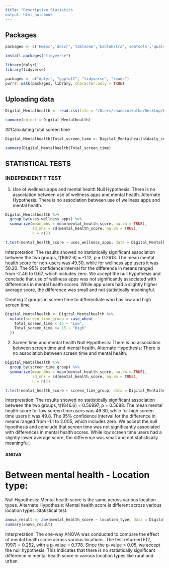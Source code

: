 ```yaml
---
title: "Descriptive Statistics
output: html_notebook
---
```



## Packages
```r
packages <- c('Hmisc','descr','tableone','kableExtra','semTools','qualvar','labelled','tidyverse', 'knitr')
```

```r
install.packages("tidyverse")
```


```r
library(dplyr)
library(tidyverse)
```

```r
packages <- c("dplyr", "ggplot2", "tidyverse", "readr")
purrr::walk(packages, library, character.only = TRUE)
```


## Uploading data
```r
Digital_Mentalhealth <- read.csv(file = "/Users/chandinikotha/Desktop/Project and visualizations/digital_diet_mental_health.csv")
```


```r
summary(object = Digital_Mentalhealth)
```



##Calculating total screen time
```r

Digital_Mentalhealth$Total_screen_time <- Digital_Mentalhealth$daily_screen_time_hours + Digital_Mentalhealth $phone_usage_hours + Digital_Mentalhealth $laptop_usage_hours + Digital_Mentalhealth $tablet_usage_hours +Digital_Mentalhealth $tv_usage_hours + Digital_Mentalhealth $social_media_hours
```

```r
summary(Digital_Mentalhealth$Total_screen_time)
```


## STATISTICAL TESTS

### INDEPENDENT T TEST

1. Use of wellness apps and mental health
Null Hypothesis: There is no association between use of wellness apps and mental health.
Alternate Hypothesis: There is no association between use of wellness apps and mental health.
```r
Digital_Mentalhealth %>%
  group_by(uses_wellness_apps) %>%
  summarize(mean_mhs = mean(mental_health_score, na.rm = TRUE),
            sd_mhs = sd(mental_health_score, na.rm = TRUE),
            n = n())
```


```r
t.test(mental_health_score ~ uses_wellness_apps, data = Digital_Mentalhealth)
```
Interpretation: The results showed no statistically significant association between the two groups, t(1692.6) = -1.12, p = 0.2613. The mean mental health score for non-users was 49.30, while for wellness app users it was 50.20. The 95% confidence interval for the difference in means ranged from -2.46 to 0.67, which includes zero. We accept the null hypothesis and conclude that use of wellness apps was not significantly associated with differences in mental health scores. While app users had a slightly higher average score, the difference was small and not statistically meaningful.



Creating 2 groups in screen time to differentiate who has low and high screen time
```r
Digital_Mentalhealth <- Digital_Mentalhealth %>%
  mutate(screen_time_group = case_when(
    Total_screen_time < 15 ~ "Low",
    Total_screen_time >= 15 ~ "High"
  ))
```

2. Screen time and mental health
Null Hypothesis: There is no association between screen time and mental health.
Alternate Hypothesis: There is no association between screen time and mental health.
```r
Digital_Mentalhealth %>%
  group_by(screen_time_group) %>%
  summarize(mean_mhs = mean(mental_health_score, na.rm = TRUE),
            sd_mhs = sd(mental_health_score, na.rm = TRUE),
            n = n())
```

```r
t.test(mental_health_score ~ screen_time_group, data = Digital_Mentalhealth)
```
Interpretation:  The results showed no statistically significant association between the two groups, t(1846.6) = 0.56997, p = 0.5688. The mean mental health score for low screen time users was 49.30, while for high screen time users it was 49.8. The 95% confidence interval for the difference in means ranged from -1.1 to 2.005, which includes zero. We accept the null hypothesis and conclude that screen time was not significantly associated with differences in mental health scores. While low screen time users had a slightly lower average score, the difference was small and not statistically meaningful.




#### ANOVA


# Between mental health - Location type:
Null Hypothesis: Mental health score is the same across various location types.
Alternate Hypothesis: Mental health score is different across various location types.
Statistical test:
```r
anova_result <- aov(mental_health_score ~ location_type, data = Digital_Mentalhealth)
summary(anova_result)
```
Interpretation:  The one-way ANOVA was conducted to compare the effect of mental health score across various locations. The test returned F(2, 1997) = 0.252, with a p-value = 0.778.
Since the p-value > 0.05, we accept the null hypothesis. This indicates that there is no statistically significant difference in mental health score in various location types like rural and urban.

